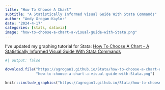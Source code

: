 ```yaml
---
title: "How To Choose A Chart"
subtitle: "A Statistically Informed Visual Guide With Stata Commands"
author: "Andy Grogan-Kaylor" 
date: "2024-4-17"
categories: [stats, dataviz]
image: "how-to-choose-a-chart-a-visual-guide-with-Stata.png"
---
```


I've updated my graphing tutorial for Stata:  [How To Choose A Chart - A Statistically Informed Visual Guide With Stata Commands](https://agrogan1.github.io/Stata/how-to-choose-a-chart-a-visual-guide-with-Stata/how-to-choose-a-chart-a-visual-guide-with-Stata.pdf)

```r
#| output: false

download.file("https://agrogan1.github.io/Stata/how-to-choose-a-chart-a-visual-guide-with-Stata/how-to-choose-a-chart-a-visual-guide-with-Stata.png",
              "how-to-choose-a-chart-a-visual-guide-with-Stata.png")

```

```r

knitr::include_graphics("https://agrogan1.github.io/Stata/how-to-choose-a-chart-a-visual-guide-with-Stata/how-to-choose-a-chart-a-visual-guide-with-Stata.png")

```

